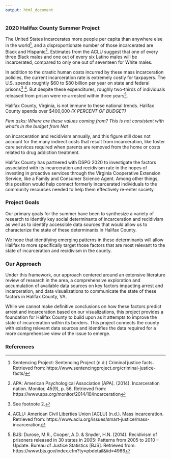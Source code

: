 ```yaml
---
output: html_document
---
```


### 2020 Halifax County Summer Project

The United States incarcerates more people per capita than anywhere else in the world[^SentencingProject], and a disproportionate number of those incarcerated are Black and Hispanic[^APA]. Estimates from the ACLU suggest that one of every three Black males and one out of every six Latino males will be incarcerated, compared to only one out of seventeen for White males.

In addition to the drastic human costs incurred by these mass incarceration policies, the current incarceration rate is extremely costly for taxpayers. The U.S. spends roughtly \$60 to \$80 billion per year on state and federal prisons[^APA2] [^ACLU]. But despite these expenditures, roughly two-thirds of individuals released from prison were re-arrested within three years[^BJS].

Halifax County, Virginia, is not immune to these national trends. Halifax County spends over \$400,000 _(X PERCENT OF BUDGET) _

_Finn asks: Where are these values coming from? This is not consistent with what's in the budget from Nat_

on incarceration and recidivism annually, and this figure still does not account for the many indirect costs that result from incarceration, like foster care services required when parents are removed from the home or costs related to drug addiction treatment.

Halifax County has partnered with DSPG 2020 to investigate the factors associated with its incarceration and recidivism rate in the hopes of investing in proactive services through the Virginia Cooperative Extension Service, like a Family and Consumer Science Agent. Among other things, this position would help connect formerly incarcerated individuals to the community resources needed to help them effectively re-enter society.

### Project Goals

Our primary goals for the summer have been to synthesize a variety of research to identify key social determinants of incarceration and recidivism as well as to identify accessible data sources that would allow us to characterize the state of these determinants in Halifax County.

We hope that identifying emerging patterns in these determinants will allow Halifax to more specifically target those factors that are most relevant to the state of incarceration and recidivism in the county.

### Our Approach

Under this framework, our approach centered around an extensive literature review of research in the area, a comprehensive exploration and accumulation of available data sources on key factors impacting arrest and incarceration, and data visualizations to communicate the state of these factors in Halifax County, VA.

While we cannot make definitive conclusions on how these factors predict arrest and incarceration based on our visualizations, this project provides a foundation for Halifax County to build upon as it attempts to improve the state of incarceration within its borders. This project connects the county with existing relevant data sources and identifies the data required for a more comprehensive view of the issue to emerge.

### References

[^SentencingProject]: Sentencing Project: Sentencing Project (n.d.) Criminal justice facts. Retrieved from: 
https://www.sentencingproject.org/criminal-justice-facts/

[^APA]: APA: American Psychological Association [APA]. (2014). Incarceration nation. Monitor, 45(9), p. 56. Retrieved from: https://www.apa.org/monitor/2014/10/incarceration

[^APA2]: See footnote 2.

[^ACLU]: ACLU: American Civil Liberties Union [ACLU] (n.d.). Mass incarceration. Retrieved from: https://www.aclu.org/issues/smart-justice/mass-incarceration

[^BJS]: BJS: Durose, M.R., Cooper, A.D. & Snyder, H.N. (2014). Recidivism of prisoners released in 30 states in 2005: Patterns from 2005 to 2010 – Update. Bureau of Justice Statistics [BJS]. Retrieved from: https://www.bjs.gov/index.cfm?ty=pbdetail&iid=4986

[^CDC]: Centers for Disease Control [CDC]. (n.d.). The Social-ecological model: A framework for prevention. https://www.cdc.gov/violenceprevention/publichealthissue/social-ecologicalmodel.html



